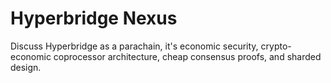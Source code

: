 # Hyperbridge Nexus

Discuss Hyperbridge as a parachain, it's economic security, crypto-economic coprocessor architecture, cheap consensus proofs, and sharded design.
